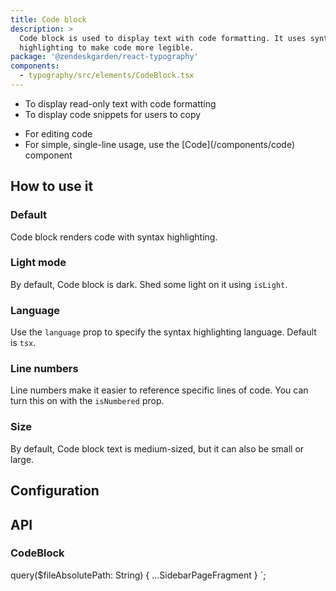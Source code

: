 ```yaml
---
title: Code block
description: >
  Code block is used to display text with code formatting. It uses syntax
  highlighting to make code more legible.
package: '@zendeskgarden/react-typography'
components:
  - typography/src/elements/CodeBlock.tsx
---
```


<Usage>
  <Use>
    <ul>
      <li>To display read-only text with code formatting</li>
      <li>To display code snippets for users to copy</li>
    </ul>
  </Use>
  <Misuse>
    <ul>
      <li>For editing code</li>
      <li>
        <Markdown>
          For simple, single-line usage, use the [Code](/components/code) component
        </Markdown>
      </li>
    </ul>
  </Misuse>
</Usage>

## How to use it

### Default

Code block renders code with syntax highlighting.


<CodeExample code={DefaultCode}>
  <Default />
</CodeExample>

### Light mode

By default, Code block is dark. Shed some light on it using `isLight`.


<CodeExample code={LightCode}>
  <Light />
</CodeExample>

### Language

Use the `language` prop to specify the syntax highlighting language. Default is `tsx`.


<CodeExample code={LanguageCode}>
  <Language />
</CodeExample>

### Line numbers

Line numbers make it easier to reference specific lines of code. You can turn
this on with the `isNumbered` prop.


<CodeExample code={NumberedCode}>
  <Numbered />
</CodeExample>

### Size

By default, Code block text is medium-sized, but it can also be small or large.


<CodeExample code={SizeCode}>
  <Size />
</CodeExample>

## Configuration

<Configuration reactPackage={props.data.mdx.package} components={props.data.mdx.components} />

## API

### CodeBlock

<PropSheet components={props.data.mdx.components} componentName="codeBlock" />


  query($fileAbsolutePath: String) {
    ...SidebarPageFragment
  }
`;
